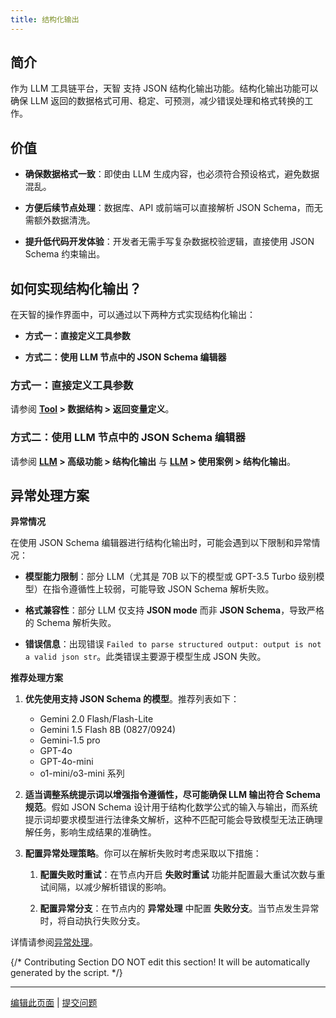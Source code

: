 ```yaml
---
title: 结构化输出
---
```


## 简介

作为 LLM 工具链平台，天智 支持 JSON 结构化输出功能。结构化输出功能可以确保 LLM 返回的数据格式可用、稳定、可预测，减少错误处理和格式转换的工作。

## 价值

-   **确保数据格式一致**：即使由 LLM 生成内容，也必须符合预设格式，避免数据混乱。

-   **方便后续节点处理**：数据库、API 或前端可以直接解析 JSON Schema，而无需额外数据清洗。

-   **提升低代码开发体验**：开发者无需手写复杂数据校验逻辑，直接使用 JSON Schema 约束输出。

## 如何实现结构化输出？

在天智的操作界面中，可以通过以下两种方式实现结构化输出：

-   **方式一：直接定义工具参数**

-   **方式二：使用 LLM 节点中的 JSON Schema 编辑器**

### 方式一：直接定义工具参数

请参阅 **[Tool](https://docs.dify.ai/zh-hans/plugins/schema-definition/tool) > 数据结构 > 返回变量定义**。

### 方式二：使用 LLM 节点中的 JSON Schema 编辑器

请参阅 **[LLM](https://docs.dify.ai/zh-hans/guides/workflow/node/llm) > 高级功能 > 结构化输出** 与 **[LLM](https://docs.dify.ai/zh-hans/guides/workflow/node/llm) > 使用案例 > 结构化输出**。

## 异常处理方案

**异常情况**

在使用 JSON Schema 编辑器进行结构化输出时，可能会遇到以下限制和异常情况：

-   **模型能力限制**：部分 LLM（尤其是 70B 以下的模型或 GPT-3.5 Turbo 级别模型）在指令遵循性上较弱，可能导致 JSON Schema 解析失败。

-   **格式兼容性**：部分 LLM 仅支持 **JSON mode** 而非 **JSON Schema**，导致严格的 Schema 解析失败。

-   **错误信息**：出现错误 `Failed to parse structured output: output is not a valid json str`。此类错误主要源于模型生成 JSON 失败。

**推荐处理方案**

1.  **优先使用支持 JSON Schema 的模型**。推荐列表如下：
    - Gemini 2.0 Flash/Flash-Lite
    - Gemini 1.5 Flash 8B (0827/0924)
    - Gemini-1.5 pro
    - GPT-4o
    - GPT-4o-mini
    - o1-mini/o3-mini 系列

2.  **适当调整系统提示词以增强指令遵循性，尽可能确保 LLM 输出符合 Schema 规范**。假如 JSON Schema 设计用于结构化数学公式的输入与输出，而系统提示词却要求模型进行法律条文解析，这种不匹配可能会导致模型无法正确理解任务，影响生成结果的准确性。

3.  **配置异常处理策略**。你可以在解析失败时考虑采取以下措施：

    1.  **配置失败时重试**：在节点内开启 **失败时重试** 功能并配置最大重试次数与重试间隔，以减少解析错误的影响。

    2.  **配置异常分支**：在节点内的 **异常处理** 中配置 **失败分支**。当节点发生异常时，将自动执行失败分支。

详情请参阅[异常处理](https://docs.dify.ai/zh-hans/guides/workflow/error-handling)。

{/*
Contributing Section
DO NOT edit this section!
It will be automatically generated by the script.
*/}

---

[编辑此页面](https://github.com/langgenius/dify-docs/edit/main/zh-hans/guides/workflow/structured-outputs.mdx) | [提交问题](https://github.com/langgenius/dify-docs/issues/new?template=docs.yml)

